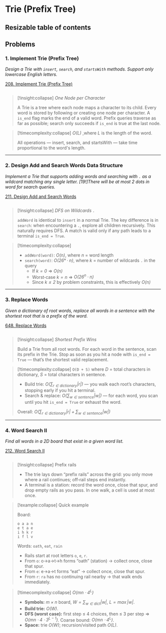 # Trie (Prefix Tree)

## Resizable table of contents

## Problems


### 1. Implement Trie (Prefix Tree)

*Design a Trie with `insert`, `search`, and `startsWith` methods. Support only lowercase English letters.*

[208. Implement Trie (Prefix Tree)](https://leetcode.com/problems/implement-trie-prefix-tree/)

```python file=problems/208-implement-trie-prefix-tree/solution.py 
```

> [!insight:collapse] *One Node per Character*
>
> A Trie is a tree where each node maps a character to its child. Every word is stored by following or creating one node per character. A `is_end` flag marks the end of a valid word. Prefix queries traverse as far as possible; search only succeeds if `is_end` is true at the last node.

> [!timecomplexity:collapse] *$O(L)$* ,where *$L$* is the length of the word. 
>
> All operations — insert, search, and startsWith — take time proportional to the word's length.


---

### 2. Design Add and Search Words Data Structure

*Implement a Trie that supports adding words and searching with `.` as a wildcard matching any single letter.*
*[19!]There will be at most 2 dots in word for search queries.*

[211. Design Add and Search Words](https://leetcode.com/problems/design-add-and-search-words-data-structure/)

```python file=problems/211-design-add-and-search-words-data-structure/solution.py
```

> [!insight:collapse] *DFS on Wildcards `.`*
>
> `addWord` is identical to `insert` in a normal Trie. The key difference is in `search`: when encountering a `.`, explore all children recursively. This naturally requires DFS. A match is valid only if any path leads to a terminal `is_end = True`.

> [!timecomplexity:collapse]
>
> * `addWord(word)`: *$O(n)$*, where *$n$* = word length
> * `search(word)`: *$O(26ᵏ · n)$*, where *$k$* = number of wildcards `.` in the query
>    * If *$k = 0$* ⇒ *$O(n)$*
>    * Worst‐case *$k = n$* ⇒ *$O(26^n · n)$*
>    * Since *$k ≤ 2$* by problem constraints, this is effectively *$O(n)$*

---

### 3. Replace Words

*Given a dictionary of root words, replace all words in a sentence with the shortest root that is a prefix of the word.*

[648. Replace Words](https://leetcode.com/problems/replace-words/)

```python file=problems/648-replace-words/solution.py
```

> [!insight:collapse] *Shortest Prefix Wins*
>
> Build a Trie from all root words. For each word in the sentence, scan its prefix in the Trie. Stop as soon as you hit a node with `is_end = True` — that’s the shortest valid replacement.

> \[!timecomplexity\:collapse] `O(D + S)` where *$D$* = total characters in dictionary, *$S$* = total characters in sentence.
>
> * Build trie: *$O(\sum_{r\in\text{dictionary}}|r|)$* — you walk each root’s characters, stopping early if you hit a terminal.
> * Search & replace: *$O(\sum_{w\in\text{sentence}}|w|)$* — for each word, you scan until you hit `is_end = True` or exhaust the word.
>
> Overall: *$O(\sum_{r\in\text{dictionary}}|r|\;+\;\sum_{w\in\text{sentence}}|w|)$*

---

### 4. Word Search II

*Find all words in a 2D board that exist in a given word list.*

[212. Word Search II](https://leetcode.com/problems/word-search-ii/)

```python file=problems/212-word-search-ii/solution.py
```

> [!insight:collapse] Prefix rails
>
> - The trie lays down “prefix rails” across the grid: you only move where a rail continues; off‑rail steps end instantly.
> - A terminal is a station: record the word once, close that spur, and drop empty rails as you pass. In one walk, a cell is used at most once.

> [!example:collapse] Quick example
>
> Board:
>
> ```
> o a a n
> e t a e
> i h k r
> i f l v
> ```
>
> Words: `oath`, `eat`, `rain`
>
> - Rails start at root letters `o`, `e`, `r`.
> - From `o`: o→a→t→h forms “oath” (station) → collect once, close that spur.
> - From `e`: e→a→t forms “eat” → collect once, close that spur.
> - From `r`: `ra` has no continuing rail nearby → that walk ends immediately.

> [!timecomplexity\:collapse] *$O(m n \cdot 4^{L})$*
>
> - **Symbols:** *$m\times n$* board, *$W=\sum_{w\in\text{dict}}|w|$*, *$L=\max|w|$*.
> - **Build trie:** *$O(W)$*.
> - **DFS (worst case):** first step ≤ 4 choices, then ≤ 3 per step ⇒ *$O(m n \cdot 4 \cdot 3^{L-1})$*. Coarse bound: *$O(m n \cdot 4^{L})$*.
> - **Space:** trie *$O(W)$*; recursion/visited path *$O(L)$*.



